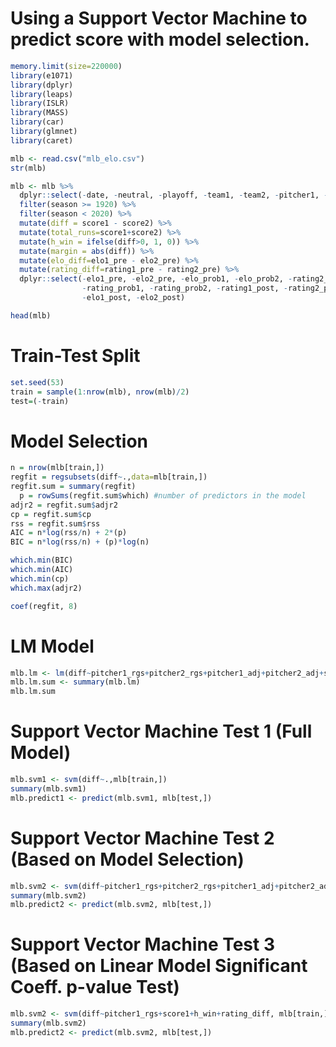 
# Using a Support Vector Machine to predict score with model selection.
```r
memory.limit(size=220000)
library(e1071)
library(dplyr)
library(leaps)
library(ISLR)
library(MASS)
library(car)
library(glmnet)
library(caret)
```


```r
mlb <- read.csv("mlb_elo.csv")
str(mlb)

mlb <- mlb %>% 
  dplyr::select(-date, -neutral, -playoff, -team1, -team2, -pitcher1, -pitcher2) %>%
  filter(season >= 1920) %>%
  filter(season < 2020) %>%
  mutate(diff = score1 - score2) %>%
  mutate(total_runs=score1+score2) %>%
  mutate(h_win = ifelse(diff>0, 1, 0)) %>%
  mutate(margin = abs(diff)) %>%
  mutate(elo_diff=elo1_pre - elo2_pre) %>%
  mutate(rating_diff=rating1_pre - rating2_pre) %>%
  dplyr::select(-elo1_pre, -elo2_pre, -elo_prob1, -elo_prob2, -rating2_pre, -rating1_pre,
                -rating_prob1, -rating_prob2, -rating1_post, -rating2_post,
                -elo1_post, -elo2_post)

head(mlb)
```
# Train-Test Split
```r
set.seed(53)
train = sample(1:nrow(mlb), nrow(mlb)/2)
test=(-train)
```

# Model Selection
```r
n = nrow(mlb[train,])
regfit = regsubsets(diff~.,data=mlb[train,]) 
regfit.sum = summary(regfit)
  p = rowSums(regfit.sum$which) #number of predictors in the model 
adjr2 = regfit.sum$adjr2
cp = regfit.sum$cp
rss = regfit.sum$rss
AIC = n*log(rss/n) + 2*(p)
BIC = n*log(rss/n) + (p)*log(n)

which.min(BIC)
which.min(AIC)
which.min(cp)
which.max(adjr2)

coef(regfit, 8)
```

# LM Model
```r
mlb.lm <- lm(diff~pitcher1_rgs+pitcher2_rgs+pitcher1_adj+pitcher2_adj+score1+h_win+elo_diff+rating_diff, data=mlb[train,])
mlb.lm.sum <- summary(mlb.lm)
mlb.lm.sum
```

# Support Vector Machine Test 1 (Full Model)

```r
mlb.svm1 <- svm(diff~.,mlb[train,])
summary(mlb.svm1)
mlb.predict1 <- predict(mlb.svm1, mlb[test,])
```

# Support Vector Machine Test 2 (Based on Model Selection)
```r
mlb.svm2 <- svm(diff~pitcher1_rgs+pitcher2_rgs+pitcher1_adj+pitcher2_adj+score1+h_win+elo_diff+rating_diff, mlb[train,])
summary(mlb.svm2)
mlb.predict2 <- predict(mlb.svm2, mlb[test,])
```

# Support Vector Machine Test 3 (Based on Linear Model Significant Coeff. p-value Test)
```r
mlb.svm2 <- svm(diff~pitcher1_rgs+score1+h_win+rating_diff, mlb[train,])
summary(mlb.svm2)
mlb.predict2 <- predict(mlb.svm2, mlb[test,])
```